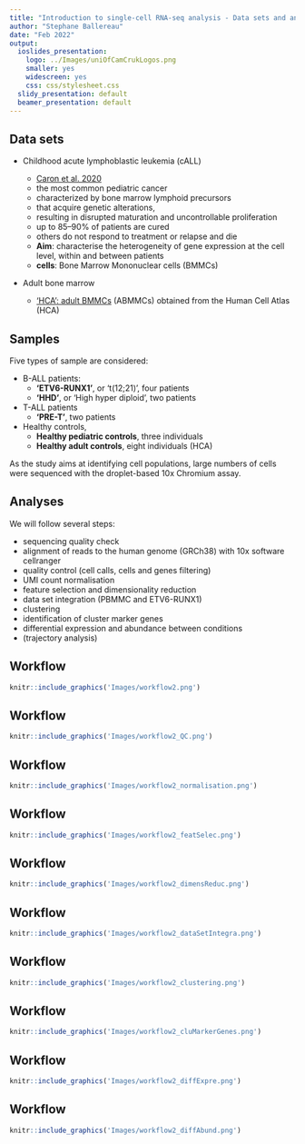 ```yaml
---
title: "Introduction to single-cell RNA-seq analysis - Data sets and analyses"
author: "Stephane Ballereau"
date: "Feb 2022"
output:
  ioslides_presentation:
    logo: ../Images/uniOfCamCrukLogos.png
    smaller: yes
    widescreen: yes
    css: css/stylesheet.css
  slidy_presentation: default
  beamer_presentation: default
---
```

    
## Data sets

* Childhood acute lymphoblastic leukemia (cALL)
  * [Caron et al. 2020](https://www.nature.com/articles/s41598-020-64929-x)
  * the most common pediatric cancer
  * characterized by bone marrow lymphoid precursors
  * that acquire genetic alterations,
  * resulting in disrupted maturation and uncontrollable proliferation 
  * up to 85–90% of patients are cured
  * others do not respond to treatment or relapse and die
  * **Aim**: characterise the heterogeneity of gene expression at the cell level, within and between patients
  * **cells**: Bone Marrow Mononuclear cells (BMMCs)

* Adult bone marrow

  * ['HCA': adult BMMCs](https://data.humancellatlas.org/explore/projects/cc95ff89-2e68-4a08-a234-480eca21ce79) (ABMMCs) obtained from the Human Cell Atlas (HCA)

## Samples

Five types of sample are considered:

* B-ALL patients:
  * **'ETV6-RUNX1'**, or 't(12;21)', four patients 
  * **'HHD'**, or 'High hyper diploid', two patients
* T-ALL patients
  * **'PRE-T'**, two patients
* Healthy controls,
  * **Healthy pediatric controls**, three individuals
  * **Healthy adult controls**, eight individuals (HCA)

As the study aims at identifying cell populations, large numbers of cells were sequenced with the droplet-based 10x Chromium assay.

## Analyses

We will follow several steps:

* sequencing quality check
* alignment of reads to the human genome (GRCh38) with 10x software cellranger
* quality control (cell calls, cells and genes filtering)
* UMI count normalisation
* feature selection and dimensionality reduction
* data set integration (PBMMC and ETV6-RUNX1)
* clustering
* identification of cluster marker genes
* differential expression and abundance between conditions
* (trajectory analysis)

## Workflow

```r
knitr::include_graphics('Images/workflow2.png')
```

## Workflow

```r
knitr::include_graphics('Images/workflow2_QC.png')
```

## Workflow

```r
knitr::include_graphics('Images/workflow2_normalisation.png')
```

## Workflow

```r
knitr::include_graphics('Images/workflow2_featSelec.png')
```

## Workflow

```r
knitr::include_graphics('Images/workflow2_dimensReduc.png')
```

## Workflow

```r
knitr::include_graphics('Images/workflow2_dataSetIntegra.png')
```

## Workflow

```r
knitr::include_graphics('Images/workflow2_clustering.png')
```

## Workflow

```r
knitr::include_graphics('Images/workflow2_cluMarkerGenes.png')
```

## Workflow

```r
knitr::include_graphics('Images/workflow2_diffExpre.png')
```

## Workflow

```r
knitr::include_graphics('Images/workflow2_diffAbund.png')
```




